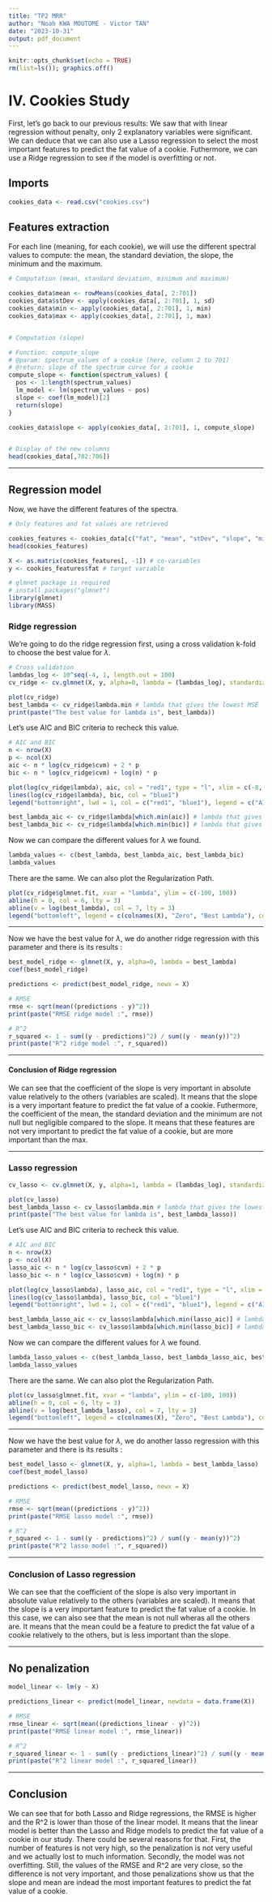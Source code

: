```yaml
---
title: "TP2 MRR"
author: "Noah KWA MOUTOME - Victor TAN"
date: "2023-10-31"
output: pdf_document
---
```


```r
knitr::opts_chunk$set(echo = TRUE)
rm(list=ls()); graphics.off()
```

# IV. Cookies Study

First, let's go back to our previous results: We saw that with linear regression without penalty, only 2 explanatory variables were significant.
We can deduce that we can also use a Lasso regression to select the most important features to predict the fat value of a cookie.
Futhermore, we can use a Ridge regression to see if the model is overfitting or not.


## Imports
```r
cookies_data <- read.csv("cookies.csv")
```

## Features extraction

For each line (meaning, for each cookie), we will use the different spectral values to compute: the mean, the standard deviation, the slope, the minimum and the maximum. 

```r
# Computation (mean, standard deviation, minimum and maximum)

cookies_data$mean <- rowMeans(cookies_data[, 2:701])
cookies_data$stDev <- apply(cookies_data[, 2:701], 1, sd)
cookies_data$min <- apply(cookies_data[, 2:701], 1, min)
cookies_data$max <- apply(cookies_data[, 2:701], 1, max)


# Computation (slope)

# Function: compute_slope
# @param: spectrum_values of a cookie (here, column 2 to 701)
# @return: slope of the spectrum curve for a cookie
compute_slope <- function(spectrum_values) {
  pos <- 1:length(spectrum_values)
  lm_model <- lm(spectrum_values ~ pos)
  slope <- coef(lm_model)[2]
  return(slope)
}

cookies_data$slope <- apply(cookies_data[, 2:701], 1, compute_slope) 


# Display of the new columns
head(cookies_data[,702:706])
```

---

## Regression model

Now, we have the different features of the spectra. 

```r
# Only features and fat values are retrieved

cookies_features <- cookies_data[c("fat", "mean", "stDev", "slope", "min", "max")]
head(cookies_features)

X <- as.matrix(cookies_features[, -1]) # co-variables
y <- cookies_features$fat # target variable
```

```r
# glmnet package is required 
# install.packages("glmnet")
library(glmnet)
library(MASS)
```

### Ridge regression

We're going to do the ridge regression first, using a cross validation k-fold to choose the best value for $\lambda$.

```r
# Cross validation
lambdas_log <- 10^seq(-4, 1, length.out = 100)
cv_ridge <- cv.glmnet(X, y, alpha=0, lambda = (lambdas_log), standardize = TRUE)

plot(cv_ridge)
best_lambda <- cv_ridge$lambda.min # lambda that gives the lowest MSE
print(paste("The best value for lambda is", best_lambda))
```

Let's use AIC and BIC criteria to recheck this value.

```r
# AIC and BIC
n <- nrow(X)
p <- ncol(X)
aic <- n * log(cv_ridge$cvm) + 2 * p
bic <- n * log(cv_ridge$cvm) + log(n) * p

plot(log(cv_ridge$lambda), aic, col = "red1", type = "l", xlim = c(-8, -2), ylab = "Information Criterion")
lines(log(cv_ridge$lambda), bic, col = "blue1")
legend("bottomright", lwd = 1, col = c("red1", "blue1"), legend = c("AIC", "BIC"))

best_lambda_aic <- cv_ridge$lambda[which.min(aic)] # lambda that gives the lowest AIC
best_lambda_bic <- cv_ridge$lambda[which.min(bic)] # lambda that gives the lowest BIC
```

Now we can compare the different values for $\lambda$ we found.

```r
lambda_values <- c(best_lambda, best_lambda_aic, best_lambda_bic)
lambda_values
```

There are the same. We can also plot the Regularization Path.

```r
plot(cv_ridge$glmnet.fit, xvar = "lambda", ylim = c(-100, 100))
abline(h = 0, col = 6, lty = 3)
abline(v = log(best_lambda), col = 7, lty = 3)
legend("bottomleft", legend = c(colnames(X), "Zero", "Best Lambda"), col = 1:7, lty = 1)
```

---

Now we have the best value for $\lambda$, we do another ridge regression with this parameter and there is its results : 

```r
best_model_ridge <- glmnet(X, y, alpha=0, lambda = best_lambda)
coef(best_model_ridge)
```

```r
predictions <- predict(best_model_ridge, newx = X)

# RMSE
rmse <- sqrt(mean((predictions - y)^2)) 
print(paste("RMSE ridge model :", rmse))

# R^2
r_squared <- 1 - sum((y - predictions)^2) / sum((y - mean(y))^2)
print(paste("R^2 ridge model :", r_squared))

```

---

#### Conclusion of Ridge regression

We can see that the coefficient of the slope is very important in absolute value relatively to the others (variables are scaled). It means that the slope is a very important feature to predict the fat value of a cookie.
Futhermore, the coefficient of the mean, the standard deviation and the minimum are not null but negligible compared to the slope. It means that these features are not very important to predict the fat value of a cookie, but are more important than the max.

---

### Lasso regression

```r
cv_lasso <- cv.glmnet(X, y, alpha=1, lambda = (lambdas_log), standardize = TRUE)

plot(cv_lasso)
best_lambda_lasso <- cv_lasso$lambda.min # lambda that gives the lowest MSE
print(paste("The best value for lambda is", best_lambda_lasso))
```

Let's use AIC and BIC criteria to recheck this value.

```r
# AIC and BIC
n <- nrow(X)
p <- ncol(X)
lasso_aic <- n * log(cv_lasso$cvm) + 2 * p
lasso_bic <- n * log(cv_lasso$cvm) + log(n) * p

plot(log(cv_lasso$lambda), lasso_aic, col = "red1", type = "l", xlim = c(-8, -2), ylab = "Information Criterion")
lines(log(cv_lasso$lambda), lasso_bic, col = "blue1")
legend("bottomright", lwd = 1, col = c("red1", "blue1"), legend = c("AIC", "BIC"))

best_lambda_lasso_aic <- cv_lasso$lambda[which.min(lasso_aic)] # lambda that gives the lowest AIC
best_lambda_lasso_bic <- cv_lasso$lambda[which.min(lasso_bic)] # lambda that gives the lowest BIC
```

Now we can compare the different values for $\lambda$ we found.

```r
lambda_lasso_values <- c(best_lambda_lasso, best_lambda_lasso_aic, best_lambda_lasso_bic)
lambda_lasso_values
```

There are the same. We can also plot the Regularization Path.

```r
plot(cv_lasso$glmnet.fit, xvar = "lambda", ylim = c(-100, 100))
abline(h = 0, col = 6, lty = 3)
abline(v = log(best_lambda_lasso), col = 7, lty = 3)
legend("bottomleft", legend = c(colnames(X), "Zero", "Best Lambda"), col = 1:7, lty = 1)
```

---

Now we have the best value for $\lambda$, we do another lasso regression with this parameter and there is its results : 

```r
best_model_lasso <- glmnet(X, y, alpha=1, lambda = best_lambda_lasso)
coef(best_model_lasso)
```

```r
predictions <- predict(best_model_lasso, newx = X)

# RMSE
rmse <- sqrt(mean((predictions - y)^2)) 
print(paste("RMSE lasso model :", rmse))

# R^2
r_squared <- 1 - sum((y - predictions)^2) / sum((y - mean(y))^2)
print(paste("R^2 lasso model :", r_squared))

```

---

### Conclusion of Lasso regression

We can see that the coefficient of the slope is also very important in absolute value relatively to the others (variables are scaled). It means that the slope is a very important feature to predict the fat value of a cookie.
In this case, we can also see that the mean is not null wheras all the others are. It means that the mean could be a feature to predict the fat value of a cookie relatively to the others, but is less important than the slope.

---

## No penalization

```r
model_linear <- lm(y ~ X)

predictions_linear <- predict(model_linear, newdata = data.frame(X))

# RMSE
rmse_linear <- sqrt(mean((predictions_linear - y)^2)) 
print(paste("RMSE linear model :", rmse_linear))

# R^2
r_squared_linear <- 1 - sum((y - predictions_linear)^2) / sum((y - mean(y))^2)
print(paste("R^2 linear model :", r_squared_linear))
```

---

## Conclusion

We can see that for both Lasso and Ridge regressions, the RMSE is higher and the R^2 is lower than those of the linear model. 
It means that the linear model is better than the Lasso and Ridge models to predict the fat value of a cookie in our study.
There could be several reasons for that. First, the number of features is not very high, so the penalization is not very useful and we actually lost to much information. 
Secondly, the model was not overfitting.
Still, the values of the RMSE and R^2 are very close, so the difference is not very important, and those penalizations show us that the slope and mean are indead the most important features to predict the fat value of a cookie. 
